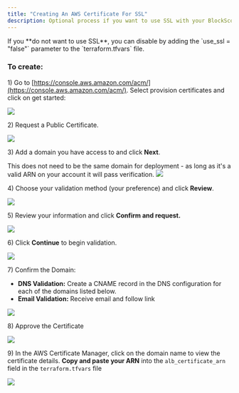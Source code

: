 ```yaml
---
title: "Creating An AWS Certificate For SSL"
description: Optional process if you want to use SSL with your BlockScout instance
---
```


<Warning>
If you **do not want to use SSL**, you can disable by adding the `use_ssl = "false"` parameter to the `terraform.tfvars` file.

</Warning>

### To create:

1\) Go to [https://console.aws.amazon.com/acm/](https://console.aws.amazon.com/acm/). Select provision certificates and click on get started:

<Frame caption="Get Started">
  <img src="/images/ac321ad7-image.jpeg" />
</Frame>

2\) Request a Public Certificate.

<Frame caption="Request a certificate">
  <img src="/images/d6d001c1-image.jpeg" />
</Frame>

3\) Add a domain you have access to and click **Next**.

<Info>
This does not need to be the same domain for deployment - as long as it's a valid ARN on your account it will pass verification.

</Info>

<Frame caption="Add your Domain name">
  <img src="/images/02c37a26-image.jpeg" />
</Frame>

4\) Choose your validation method (your preference) and click **Review**.

<Frame caption="Choose either method and click Review">
  <img src="/images/0eae8e36-image.jpeg" />
</Frame>

5\) Review your information and click **Confirm and request.**

<Frame caption="Click Confirm and request">
  <img src="/images/c851895e-image.jpeg" />
</Frame>

6\) Click **Continue** to begin validation.

<Frame caption="Continue to Validate your certificate">
  <img src="/images/3fd60fe0-image.jpeg" />
</Frame>

7\) Confirm the Domain:

* **DNS Validation:** Create a CNAME record in the DNS configuration for each of the domains listed below.
* **Email Validation:** Receive email and follow link

<Frame caption="Email Validation">
  <img src="/images/30d7048f-image.jpeg" />
</Frame>

8\) Approve the Certificate

<Frame caption="Click I Approve to complete the process">
  <img src="/images/2d49bb16-image.jpeg" />
</Frame>

9\) In the AWS Certificate Manager, click on the domain name to view the certificate details. **Copy and paste your ARN** into the `alb_certificate_arn` field in the `terraform.tfvars` file

<Frame caption="Copy and Paste the full ARN into the alb_certificate_arn field in terraform.tfvars">
  <img src="/images/e5b02517-image.jpeg" />
</Frame>